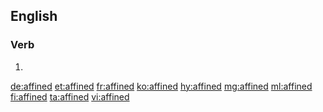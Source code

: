 ==English==

===Verb===
{{head|en|verb form}}

# {{en-past of|affine}}

[[de:affined]]
[[et:affined]]
[[fr:affined]]
[[ko:affined]]
[[hy:affined]]
[[mg:affined]]
[[ml:affined]]
[[fi:affined]]
[[ta:affined]]
[[vi:affined]]